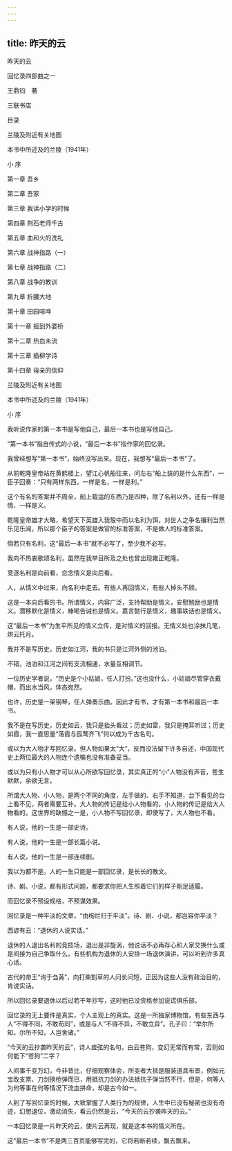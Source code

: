 ```yaml
---
---
---
```

title: 昨天的云
---

昨天的云

回忆录四部曲之一

王鼎钧　著



三联书店





目录

兰陵及附近有关地图

本书中所述及的兰陵（1941年）

小 序

第一章 吾乡

第二章 吾家

第三章 我读小学的时候

第四章 荆石老师千古

第五章 血和火的洗礼

第六章 战神指路（一）

第七章 战神指路（二）

第八章 战争的教训

第九章 折腰大地

第十章 田园喧哗

第十一章 摇到外婆桥

第十二章 热血未流

第十三章 插柳学诗

第十四章 母亲的信仰





兰陵及附近有关地图





本书中所述及的兰陵（1941年）





小 序


我听说作家的第一本书是写他自己，最后一本书也是写他自己。

“第一本书”指自传式的小说，“最后一本书”指作家的回忆录。

我曾经想写“第一本书”，始终没写出来。现在，我想写“最后一本书”了。



从前乾隆皇帝站在黄鹤楼上，望江心帆船往来，问左右“船上装的是什么东西”，一臣子回奏：“只有两样东西，一样是名，一样是利。”

这个有名的答案并不周全，船上载运的东西乃是四种，除了名利以外，还有一样是情、一样是义。

乾隆皇帝雄才大略，希望天下英雄入我彀中而以名利为饵，对世人之争名攘利当然乐见乐闻，所以那个臣子的答案是做官的标准答案，不是做人的标准答案。

倘若只有名利，这“最后一本书”就不必写了，至少我不必写。

我向不热衷歌颂名利，虽然在我举目所及之处也曾出现雍正乾隆。



竞逐名利是向前看，恋念情义是向后看。

人，从情义中过来，向名利中走去。有些人再回情义，有些人掉头不顾。

这是一本向后看的书。所谓情义，内容广泛，支持帮助是情义，安慰勉励也是情义。潜移默化是情义，棒喝告诫也是情义。嘉言懿行是情义，趣事轶话也是情义。

这“最后一本书”为生平所见的情义立传，是对情义的回报。无情义处也涂抹几笔，烘云托月。



我并不是写历史。历史如江河，我的书只是江河外侧的池泊。

不错，池泊和江河之间有支流相通，水量互相调节。

一位历史学者说，“历史是个小姑娘，任人打扮。”这也没什么，小姑娘尽管穿衣戴帽，而出水当风，体态宛然。

也许，历史是一架钢琴，任人弹奏乐曲。因此才有书，才有第一本书和最后一本书。

我不是在写历史，历史如云，我只是抬头看过；历史如雷，我只是掩耳听过；历史如霞，我一直思量“落霞与孤鹜齐飞”何以成为千古名句。



或以为大人物才写回忆录。但人物如果太“大”，反而没法留下许多自述，中国现代史上两位最大的人物连个遗嘱也没有准备妥当。

或以为只有小人物才可以从心所欲写回忆录，其实真正的“小”人物没有声音，苍生默默，余欲无言。

所谓大人物、小人物，是两个不同的角度，左手做的、右手不知道，台下看见的台上看不见，两者需要互补。大人物的传记是给小人物看的，小人物的传记是给大人物看的。这世界的缺憾之一是，小人物不写回忆录，即使写了，大人物也不看。



有人说，他的一生是一部史诗。

有人说，他的一生是一部长篇小说。

有人说，他的一生是一部连续剧。

我以为都不是。人的一生只能是一部回忆录，是长长的散文。

诗、剧、小说，都有形式问题，都要求你把人生照着它们的样子削足适履。

而回忆录不预设规格，不预谋效果。

回忆录是一种平淡的文章，“由绚烂归于平淡”。诗、剧、小说，都岂容你平淡？



西谚有云：“退休的人说实话。”

退休的人退出名利的竞技场，退出是非旋涡，他说话不必再存心和人家交换什么或是间接为自己争取什么。有些机构为退休的人安排一场退休演讲，可以听到许多真心话。

古代的帝王“询于刍荛”，向打柴割草的人问长问短，正因为这些人没有政治目的，肯说实话。

所以回忆录要退休以后过若干年抄写，这时他已没资格参加说谎俱乐部。

回忆录的无上要件是真实，个人主观上的真实。这是一所独家博物馆，有些东西与人“不得不同，不敢苟同”，或是与人“不得不异，不敢立异”。孔子曰：“举尔所知。尔所不知，人岂舍诸。”



“今天的云抄袭昨天的云”，诗人痖弦的名句。白云苍狗，变幻无常而有常，否则如何能下“苍狗”二字？

人间事千变万幻，今非昔比，仔细观察体会，所变者大抵是服装道具布景，例如元宝改支票、刀剑换枪弹而已，用抵抗刀剑的办法抵抗子弹当然不行，但是，何等人为何等事在何等情况下流血拼命，却是古今如一。

人到了写回忆录的时候，大致掌握了人类行为的规律，人生中已没有秘密也没有奇迹，幻想退位，激动消失，看云仍然是云，“今天的云抄袭昨天的云。”

一本回忆录是一片昨天的云，使片云再现，就是这本书的情义所在。

这“最后一本书”不是两三百页能够写完的，它将若断若续，飘去飘来。




